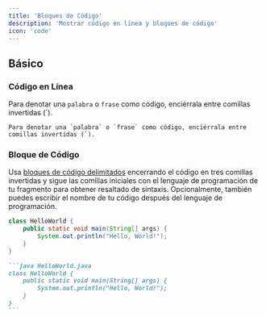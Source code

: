 ```yaml
---
title: 'Bloques de Código'
description: 'Mostrar código en línea y bloques de código'
icon: 'code'
---
```


## Básico

### Código en Línea

Para denotar una `palabra` o `frase` como código, enciérrala entre comillas invertidas (`).

```
Para denotar una `palabra` o `frase` como código, enciérrala entre comillas invertidas (`).
```

### Bloque de Código

Usa [bloques de código delimitados](https://www.markdownguide.org/extended-syntax/#fenced-code-blocks) encerrando el código en tres comillas invertidas y sigue las comillas iniciales con el lenguaje de programación de tu fragmento para obtener resaltado de sintaxis. Opcionalmente, también puedes escribir el nombre de tu código después del lenguaje de programación.

```java HelloWorld.java
class HelloWorld {
    public static void main(String[] args) {
        System.out.println("Hello, World!");
    }
}
```

````md
```java HelloWorld.java
class HelloWorld {
    public static void main(String[] args) {
        System.out.println("Hello, World!");
    }
}
```
````
